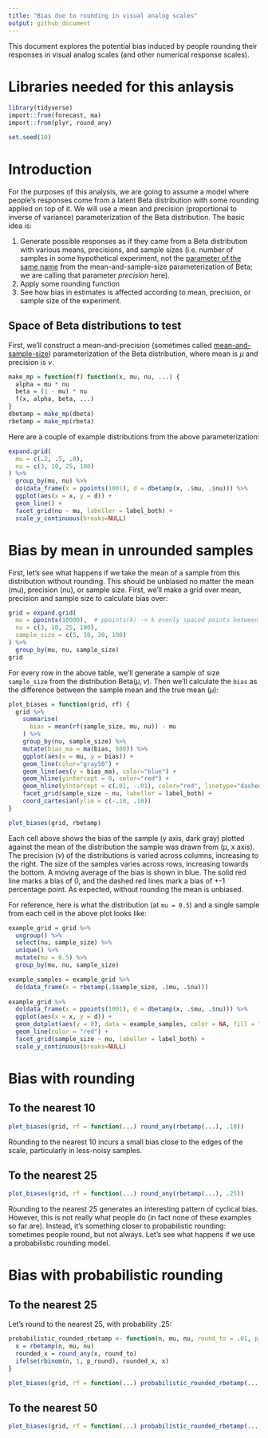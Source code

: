 ```yaml
---
title: "Bias due to rounding in visual analog scales"
output: github_document
---
```


This document explores the potential bias induced by people rounding their responses in visual analog scales (and other numerical response scales).

# Libraries needed for this anlaysis

```r
library(tidyverse)
import::from(forecast, ma)
import::from(plyr, round_any)
```

```r
set.seed(10)
```

# Introduction

For the purposes of this analysis, we are going to assume a model where people's responses come from a latent Beta distribution with some rounding applied on top of it. We will use a mean and precision (proportional to inverse of variance) parameterization of the Beta distribution. The basic idea is:

1. Generate possible responses as if they came from a Beta distribution with various means, precisions, and sample sizes (i.e. number of samples in some hypothetical experiment, not the [parameter of the same name](https://en.wikipedia.org/wiki/Beta_distribution#Mean_and_sample_size) from the mean-and-sample-size parameterization of Beta; we are calling that parameter *precision* here).
2. Apply some rounding function
3. See how bias in estimates is affected according to mean, precision, or sample size of the experiment.


## Space of Beta distributions to test

First, we'll construct a mean-and-precision (sometimes called [mean-and-sample-size](https://en.wikipedia.org/wiki/Beta_distribution#Mean_and_sample_size)) parameterization of the Beta distribution, where mean is $\mu$ and precision is $\nu$.

```r
make_mp = function(f) function(x, mu, nu, ...) {
  alpha = mu * nu
  beta = (1 - mu) * nu
  f(x, alpha, beta, ...)
}
dbetamp = make_mp(dbeta)
rbetamp = make_mp(rbeta)
```

Here are a couple of example distributions from the above parameterization:

```r
expand.grid(
  mu = c(.2, .5, .8),
  nu = c(3, 10, 25, 100)
) %>%
  group_by(mu, nu) %>%
  do(data_frame(x = ppoints(1001), d = dbetamp(x, .$mu, .$nu))) %>%
  ggplot(aes(x = x, y = d)) +
  geom_line() + 
  facet_grid(nu ~ mu, labeller = label_both) +
  scale_y_continuous(breaks=NULL)
```


# Bias by mean in unrounded samples

First, let's see what happens if we take the mean of a sample from this distribution without rounding. This should be unbiased no matter the mean (mu), precision (nu), or sample size. First, we'll make a grid over mean, precision and sample size to calculate bias over:

```r
grid = expand.grid(
  mu = ppoints(10000),  # ppoints(k) -> k evenly spaced points between 0 and 1, excluding 0 and 1
  nu = c(3, 10, 25, 100),
  sample_size = c(5, 10, 30, 100)
) %>%
  group_by(mu, nu, sample_size)
grid
```

For every row in the above table, we'll generate a sample of size `sample_size` from the distribution $\text{Beta}(\mu, \nu)$. Then we'll calculate the `bias` as the difference between the sample mean and the true mean ($\mu$):

```r
plot_biases = function(grid, rf) {
  grid %>%
    summarise(
      bias = mean(rf(sample_size, mu, nu)) - mu
    ) %>%
    group_by(nu, sample_size) %>%
    mutate(bias_ma = ma(bias, 500)) %>%
    ggplot(aes(x = mu, y = bias)) +
    geom_line(color="gray50") +
    geom_line(aes(y = bias_ma), color="blue") +
    geom_hline(yintercept = 0, color="red") +
    geom_hline(yintercept = c(.01, -.01), color="red", linetype="dashed") +
    facet_grid(sample_size ~ nu, labeller = label_both) +
    coord_cartesian(ylim = c(-.10, .10))
}

plot_biases(grid, rbetamp)
```

Each cell above shows the bias of the sample (y axis, dark gray) plotted against the mean of the distribution the sample was drawn from ($\mu$, x axis). The precision ($\nu$) of the distributions is varied across columns, increasing to the right. The size of the samples varies across rows, increasing towards the bottom. A moving average of the bias is shown in blue. The solid red line marks a bias of 0, and the dashed red lines mark a bias of +-1 percentage point. As expected, without rounding the mean is unbiased.

For reference, here is what the distribution (at `mu = 0.5`) and a single sample from each cell in the above plot looks like:

```r
example_grid = grid %>%
  ungroup() %>%
  select(nu, sample_size) %>%
  unique() %>%
  mutate(mu = 0.5) %>%
  group_by(mu, nu, sample_size)

example_samples = example_grid %>%
  do(data_frame(x = rbetamp(.$sample_size, .$mu, .$nu)))
  
example_grid %>%
  do(data_frame(x = ppoints(1001), d = dbetamp(x, .$mu, .$nu))) %>%
  ggplot(aes(x = x, y = d)) +
  geom_dotplot(aes(y = 0), data = example_samples, color = NA, fill = "gray50", binwidth=.025) +
  geom_line(color = "red") + 
  facet_grid(sample_size ~ nu, labeller = label_both) +
  scale_y_continuous(breaks=NULL)
```

# Bias with rounding

## To the nearest 10

```r
plot_biases(grid, rf = function(...) round_any(rbetamp(...), .10))
```

Rounding to the nearest 10 incurs a small bias close to the edges of the scale, particularly in less-noisy samples.

## To the nearest 25

```r
plot_biases(grid, rf = function(...) round_any(rbetamp(...), .25))
```

Rounding to the nearest 25 generates an interesting pattern of cyclical bias. However, this is not really what people do (in fact none of these examples so far are). Instead, it's something closer to probabilistic rounding: sometimes people round, but not always. Let's see what happens if we use a probabilistic rounding model.

# Bias with probabilistic rounding

## To the nearest 25

Let's round to the nearest 25, with probability .25:

```r
probabilistic_rounded_rbetamp <- function(n, mu, nu, round_to = .01, p_round = 0.5) {
  x = rbetamp(n, mu, nu)
  rounded_x = round_any(x, round_to)
  ifelse(rbinom(n, 1, p_round), rounded_x, x)
}

plot_biases(grid, rf = function(...) probabilistic_rounded_rbetamp(..., round_to = .25, p_round = .25))
```


## To the nearest 50

```r
plot_biases(grid, rf = function(...) probabilistic_rounded_rbetamp(..., round_to = .5, p_round = .25))
```
